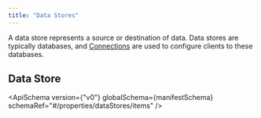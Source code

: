 ```yaml
---
title: "Data Stores"
---
```



A data store represents a source or destination of data. Data stores are typically databases, and
[Connections](/docs/spec/connection) are used to configure clients to these databases.

## Data Store

<ApiSchema version={"v0"} globalSchema={manifestSchema} schemaRef="#/properties/dataStores/items" />
